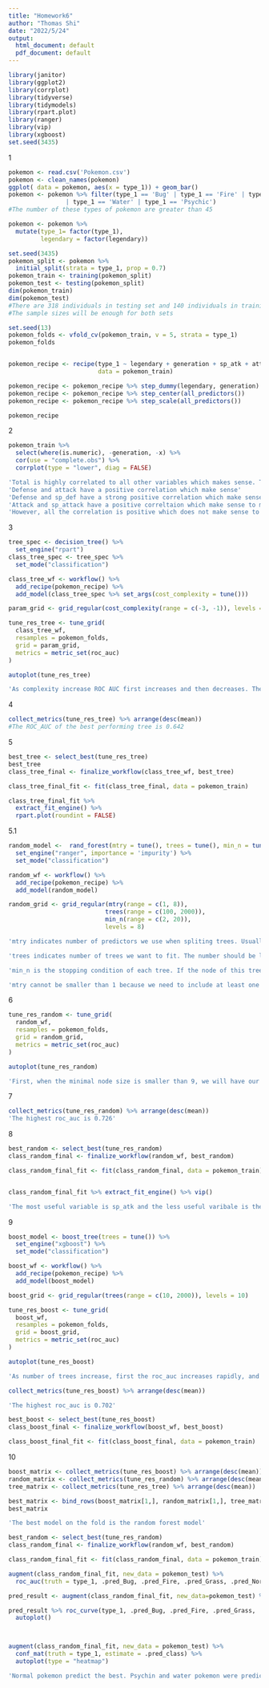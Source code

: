 ```yaml
---
title: "Homework6"
author: "Thomas Shi"
date: "2022/5/24"
output:
  html_document: default
  pdf_document: default
---
```


```r
library(janitor)
library(ggplot2)
library(corrplot)
library(tidyverse)
library(tidymodels)
library(rpart.plot)
library(ranger)
library(vip)
library(xgboost)
set.seed(3435)
```

1
```r
pokemon <- read.csv('Pokemon.csv')
pokemon <- clean_names(pokemon)
ggplot( data = pokemon, aes(x = type_1)) + geom_bar()
pokemon <- pokemon %>% filter(type_1 == 'Bug' | type_1 == 'Fire' | type_1 == 'Grass' | type_1 == 'Normal' 
                | type_1 == 'Water' | type_1 == 'Psychic')
#The number of these types of pokemon are greater than 45

pokemon <- pokemon %>%
  mutate(type_1= factor(type_1),
         legendary = factor(legendary))

set.seed(3435)
pokemon_split <- pokemon %>% 
  initial_split(strata = type_1, prop = 0.7)
pokemon_train <- training(pokemon_split)
pokemon_test <- testing(pokemon_split)
dim(pokemon_train)
dim(pokemon_test)
#There are 318 individuals in testing set and 140 individuals in training set
#The sample sizes will be enough for both sets

set.seed(13)
pokemon_folds <- vfold_cv(pokemon_train, v = 5, strata = type_1)
pokemon_folds


pokemon_recipe <- recipe(type_1 ~ legendary + generation + sp_atk + attack + speed + defense + hp + sp_def , 
                         data = pokemon_train)

pokemon_recipe <- pokemon_recipe %>% step_dummy(legendary, generation)
pokemon_recipe <- pokemon_recipe %>% step_center(all_predictors())
pokemon_recipe <- pokemon_recipe %>% step_scale(all_predictors())

pokemon_recipe
```



2
```r
pokemon_train %>% 
  select(where(is.numeric), -generation, -x) %>% 
  cor(use = "complete.obs") %>% 
  corrplot(type = "lower", diag = FALSE)

'Total is highly correlated to all other variables which makes sense. The correlation is positive'
'Defense and attack have a positive correlation which make sense'
'Defense and sp_def have a strong positive correlation which make sense to me'
'Attack and sp_attack have a positive correltaion which make sense to me'
'However, all the correlation is positive which does not make sense to me because I suppose pokemon with high defense will have slow speed'
```


3
```r
tree_spec <- decision_tree() %>%
  set_engine("rpart")
class_tree_spec <- tree_spec %>%
  set_mode("classification")

class_tree_wf <- workflow() %>%
  add_recipe(pokemon_recipe) %>%
  add_model(class_tree_spec %>% set_args(cost_complexity = tune()))

param_grid <- grid_regular(cost_complexity(range = c(-3, -1)), levels = 10)

tune_res_tree <- tune_grid(
  class_tree_wf, 
  resamples = pokemon_folds, 
  grid = param_grid, 
  metrics = metric_set(roc_auc)
)

autoplot(tune_res_tree)

'As complexity increase ROC AUC first increases and then decreases. The maximum ROC AUC occurs when the complexity penalty is around 0.02'

```


4
```r
collect_metrics(tune_res_tree) %>% arrange(desc(mean))
#The ROC_AUC of the best performing tree is 0.642


```


5
```r
best_tree <- select_best(tune_res_tree)
best_tree
class_tree_final <- finalize_workflow(class_tree_wf, best_tree)

class_tree_final_fit <- fit(class_tree_final, data = pokemon_train)

class_tree_final_fit %>%
  extract_fit_engine() %>%
  rpart.plot(roundint = FALSE)
```


5.1
```r
random_model <-  rand_forest(mtry = tune(), trees = tune(), min_n = tune()) %>%
  set_engine("ranger", importance = 'impurity') %>%
  set_mode("classification")

random_wf <- workflow() %>% 
  add_recipe(pokemon_recipe) %>%
  add_model(random_model)

random_grid <- grid_regular(mtry(range = c(1, 8)), 
                           trees(range = c(100, 2000)), 
                           min_n(range = c(2, 20)),
                           levels = 8)

'mtry indicates number of predictors we use when spliting trees. Usually, we do not want all the variables because we want each tree to be independent.'

'trees indicates number of trees we want to fit. The number should be large enough'

'min_n is the stopping condition of each tree. If the node of this tree is smaller than this number, we do not split anymore'

'mtry cannot be smaller than 1 because we need to include at least one predictor. mtry cannot be larger than 8 because we only have 8 predictors. when mtry is equal to 8, it will be a bagging model'

```


6
```r
tune_res_random <- tune_grid(
  random_wf, 
  resamples = pokemon_folds, 
  grid = random_grid, 
  metrics = metric_set(roc_auc)
)

autoplot(tune_res_random)

'First, when the minimal node size is smaller than 9, we will have our possible maximum roc auc. Also, when the tree size is between 371 and 642 we will have our possible maximum roc auc. Moreover, when the number of randomly selected predictors between 3 to 5 we will have our maximum roc auc.'
```


7
```r
collect_metrics(tune_res_random) %>% arrange(desc(mean))
'The highest roc_auc is 0.726'
```


8
```r
best_random <- select_best(tune_res_random)
class_random_final <- finalize_workflow(random_wf, best_random)

class_random_final_fit <- fit(class_random_final, data = pokemon_train)


class_random_final_fit %>% extract_fit_engine() %>% vip()

'The most useful variable is sp_atk and the less useful varibale is the legendary. It matches my expectation because special attack is related to the type of pokemon, and legendary pokemon has very small number. There should be no pattern of the type of legendary pokemon'
```



9
```r
boost_model <- boost_tree(trees = tune()) %>%
  set_engine("xgboost") %>%
  set_mode("classification")

boost_wf <- workflow() %>%
  add_recipe(pokemon_recipe) %>%
  add_model(boost_model)

boost_grid <- grid_regular(trees(range = c(10, 2000)), levels = 10)

tune_res_boost <- tune_grid(
  boost_wf, 
  resamples = pokemon_folds, 
  grid = boost_grid, 
  metrics = metric_set(roc_auc)
)

autoplot(tune_res_boost)

'As number of trees increase, first the roc_auc increases rapidly, and then starts to decrease. The highest roc_auc occurse when trees are around 1000'

collect_metrics(tune_res_boost) %>% arrange(desc(mean))

'The highest roc_auc is 0.702'

best_boost <- select_best(tune_res_boost)
class_boost_final <- finalize_workflow(boost_wf, best_boost)

class_boost_final_fit <- fit(class_boost_final, data = pokemon_train)

```


10
```r
boost_matrix <- collect_metrics(tune_res_boost) %>% arrange(desc(mean))
random_matrix <- collect_metrics(tune_res_random) %>% arrange(desc(mean))
tree_matrix <- collect_metrics(tune_res_tree) %>% arrange(desc(mean))

best_matrix <- bind_rows(boost_matrix[1,], random_matrix[1,], tree_matrix[1,])
best_matrix

'The best model on the fold is the random forest model'

best_random <- select_best(tune_res_random)
class_random_final <- finalize_workflow(random_wf, best_random)

class_random_final_fit <- fit(class_random_final, data = pokemon_train)

augment(class_random_final_fit, new_data = pokemon_test) %>%
  roc_auc(truth = type_1, .pred_Bug, .pred_Fire, .pred_Grass, .pred_Normal, .pred_Water, .pred_Psychic)

pred_result <- augment(class_random_final_fit, new_data=pokemon_test) %>% select(type_1, .pred_class, .pred_Bug, .pred_Fire, .pred_Grass, .pred_Normal, .pred_Water, .pred_Psychic)

pred_result %>% roc_curve(type_1, .pred_Bug, .pred_Fire, .pred_Grass, .pred_Normal, .pred_Water, .pred_Psychic) %>% 
  autoplot()



augment(class_random_final_fit, new_data = pokemon_test) %>%
  conf_mat(truth = type_1, estimate = .pred_class) %>% 
  autoplot(type = "heatmap")

'Normal pokemon predict the best. Psychin and water pokemon were predicted poorly'
```
